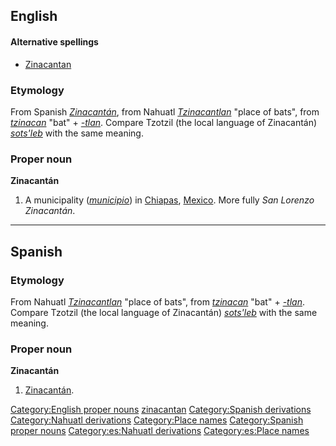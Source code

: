==English==
{{wikipedia}}

====Alternative spellings====
*[[Zinacantan]]

===Etymology===
From Spanish ''[[Zinacantán#Spanish|Zinacantán]]'', from Nahuatl ''[[Tzinacantlan]]'' "place of bats", from ''[[tzinacan]]'' "bat" + ''[[-tlan]]''. Compare Tzotzil (the local language of Zinacantán) ''[[sots'leb]]'' with the same meaning.
===Proper noun===
'''Zinacantán'''

# A municipality (''[[municipio]]'') in [[Chiapas]], [[Mexico]]. More fully ''San Lorenzo Zinacantán''.
[[Category:English proper nouns]]
[[Category:English terms spelled with Á|zinacantan]]
[[Category:Spanish derivations]]
[[Category:Nahuatl derivations]]
[[Category:Place names]]
----

==Spanish==
===Etymology===
From Nahuatl ''[[Tzinacantlan]]'' "place of bats", from ''[[tzinacan]]'' "bat" + ''[[-tlan]]''. Compare Tzotzil (the local language of Zinacantán) ''[[sots'leb]]'' with the same meaning.
===Proper noun===
'''Zinacantán'''

# [[Zinacantán#English|Zinacantán]].
[[Category:Spanish proper nouns]]
[[Category:es:Nahuatl derivations]]
[[Category:es:Place names]]
